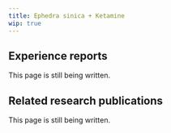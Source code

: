 ---
title: Ephedra sinica + Ketamine
wip: true
---

## Experience reports

This page is still being written.

## Related research publications

This page is still being written.

